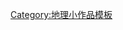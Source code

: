 {{Asbox
| image     = Geology logo.svg
| pix       = 30
| subject   = 
| qualifier = 關於[[地質構造]]
| category  = 地質構造小作品
| tempsort  =  
| name      = Template:Tectonics-stub
}}<noinclude>
[[Category:地理小作品模板]]
</noinclude>